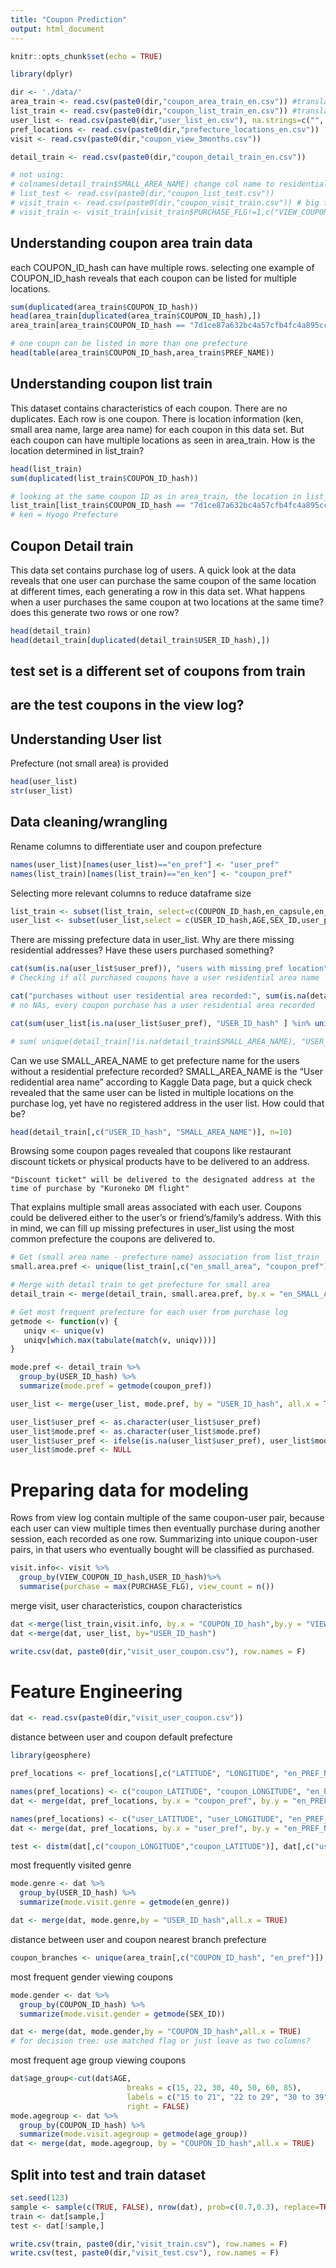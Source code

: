 ```yaml
---
title: "Coupon Prediction"
output: html_document
---
```


```r
knitr::opts_chunk$set(echo = TRUE)
```

```r
library(dplyr)
```

```r
dir <- './data/'
area_train <- read.csv(paste0(dir,"coupon_area_train_en.csv")) #translated to en
list_train <- read.csv(paste0(dir,"coupon_list_train_en.csv")) #translated to en
user_list <- read.csv(paste0(dir,"user_list_en.csv"), na.strings=c("", NA))
pref_locations <- read.csv(paste0(dir,"prefecture_locations_en.csv"))
visit <- read.csv(paste0(dir,"coupon_view_3months.csv"))

detail_train <- read.csv(paste0(dir,"coupon_detail_train_en.csv"))

# not using:
# colnames(detail_train$SMALL_AREA_NAME) change col name to residential small area
# list_test <- read.csv(paste0(dir,"coupon_list_test.csv"))
# visit_train <- read.csv(paste0(dir,"coupon_visit_train.csv")) # big file
# visit_train <- visit_train[visit_train$PURCHASE_FLG!=1,c("VIEW_COUPON_ID_hash","USER_ID_hash")]
```

## Understanding coupon area train data
each COUPON_ID_hash can have multiple rows. selecting one example of COUPON_ID_hash reveals that each coupon can be listed for multiple locations.
```r
sum(duplicated(area_train$COUPON_ID_hash))
head(area_train[duplicated(area_train$COUPON_ID_hash),])
area_train[area_train$COUPON_ID_hash == "7d1ce87a632bc4a57cfb4fc4a895cced",]

# one coupn can be listed in more than one prefecture
head(table(area_train$COUPON_ID_hash,area_train$PREF_NAME))
```

## Understanding coupon list train
This dataset contains characteristics of each coupon.
There are no duplicates. Each row is one coupon.
There is location information (ken, small area name, large area name) for each coupon in this data set. But each coupon can have multiple locations as seen in area_train. How is the location determined in list_train?
```r
head(list_train)
sum(duplicated(list_train$COUPON_ID_hash))

# looking at the same coupon ID as in area_train, the location in list_train is one of the many locations in area_train.
list_train[list_train$COUPON_ID_hash == "7d1ce87a632bc4a57cfb4fc4a895cced",]
# ken = Hyogo Prefecture

```

## Coupon Detail train
This data set contains purchase log of users.
A quick look at the data reveals that one user can purchase the same coupon of the same location at different times, each generating a row in this data set.
What happens when a user purchases the same coupon at two locations at the same time? does this generate two rows or one row?

```r
head(detail_train)
head(detail_train[duplicated(detail_train$USER_ID_hash),])

```

## test set is a different set of coupons from train

## are the test coupons in the view log?

## Understanding User list
Prefecture (not small area) is provided
```r
head(user_list)
str(user_list)
```

## Data cleaning/wrangling
Rename columns to differentiate user and coupon prefecture
```r
names(user_list)[names(user_list)=="en_pref"] <- "user_pref"
names(list_train)[names(list_train)=="en_ken"] <- "coupon_pref"
```

Selecting more relevant columns to reduce dataframe size
```r
list_train <- subset(list_train, select=c(COUPON_ID_hash,en_capsule,en_genre,PRICE_RATE,CATALOG_PRICE,DISCOUNT_PRICE,VALIDPERIOD,en_small_area,coupon_pref))
user_list <- subset(user_list,select = c(USER_ID_hash,AGE,SEX_ID,user_pref))
```

There are missing prefecture data in user_list. Why are there missing residential addresses? Have these users purchased something?
```r
cat(sum(is.na(user_list$user_pref)), "users with missing pref location\n")
# Checking if all purchased coupons have a user residential area name

cat("purchases without user residential area recorded:", sum(is.na(detail_train$SMALL_AREA_NAME)),"\n" )
# no NAs, every coupon purchase has a user residential area recorded

cat(sum(user_list[is.na(user_list$user_pref), "USER_ID_hash" ] %in% unique(detail_train[!is.na(detail_train$SMALL_AREA_NAME), "USER_ID_hash"])), "users without pref name in user_list but has small area residential name in detail_train\n")

# sum( unique(detail_train[!is.na(detail_train$SMALL_AREA_NAME), "USER_ID_hash"] %in% user_list[is.na(user_list$user_pref), "USER_ID_hash" ]))

```
Can we use SMALL_AREA_NAME to get prefecture name for the users without a residential prefecture recorded? SMALL_AREA_NAME is the "User redidential area name" according to Kaggle Data page, but a quick check revealed that the same user can be listed in multiple locations on the purchase log, yet have no registered address in the user list. How could that be?

```r
head(detail_train[,c("USER_ID_hash", "SMALL_AREA_NAME")], n=10)
```

Browsing some coupon pages revealed that coupons like restaurant discount tickets or physical products have to be delivered to an address.

```"Discount ticket" will be delivered to the designated address at the time of purchase by "Kuroneko DM flight"```

That explains multiple small areas associated with each user. Coupons could be delivered either to the user's or friend's/family's address. With this in mind, we can fill up missing prefectures in user_list using the most common prefecture the coupons are delivered to.

```r
# Get (small area name - prefecture name) association from list_train
small.area.pref <- unique(list_train[,c("en_small_area", "coupon_pref")])

# Merge with detail train to get prefecture for small area
detail_train <- merge(detail_train, small.area.pref, by.x = "en_SMALL_AREA_NAME", by.y = "en_small_area", all.x = TRUE)

# Get most frequent prefecture for each user from purchase log
getmode <- function(v) {
   uniqv <- unique(v)
   uniqv[which.max(tabulate(match(v, uniqv)))]
}

mode.pref <- detail_train %>% 
  group_by(USER_ID_hash) %>%
  summarize(mode.pref = getmode(coupon_pref))

user_list <- merge(user_list, mode.pref, by = "USER_ID_hash", all.x = TRUE)

user_list$user_pref <- as.character(user_list$user_pref)
user_list$mode.pref <- as.character(user_list$mode.pref)
user_list$user_pref <- ifelse(is.na(user_list$user_pref), user_list$mode.pref, user_list$user_pref)
user_list$mode.pref <- NULL
```

# Preparing data for modeling
Rows from view log contain multiple of the same coupon-user pair, because each user can view multiple times then eventually purchase during another session, each recorded as one row.
Summarizing into unique coupon-user pairs, in that users who eventually bought will be classified as purchased.
```r
visit.info<- visit %>%
  group_by(VIEW_COUPON_ID_hash,USER_ID_hash)%>%
  summarise(purchase = max(PURCHASE_FLG), view_count = n())
```

merge visit, user characteristics, coupon characteristics
```r
dat <-merge(list_train,visit.info, by.x = "COUPON_ID_hash",by.y = "VIEW_COUPON_ID_hash")
dat <-merge(dat, user_list, by="USER_ID_hash")

write.csv(dat, paste0(dir,"visit_user_coupon.csv"), row.names = F)
```

# Feature Engineering
```r
dat <- read.csv(paste0(dir,"visit_user_coupon.csv"))
```

distance between user and coupon default prefecture
```r
library(geosphere)

pref_locations <- pref_locations[,c("LATITUDE", "LONGITUDE", "en_PREF_NAME")]

names(pref_locations) <- c("coupon_LATITUDE", "coupon_LONGITUDE", "en_PREF_NAME")
dat <- merge(dat, pref_locations, by.x = "coupon_pref", by.y = "en_PREF_NAME", all.x = TRUE)

names(pref_locations) <- c("user_LATITUDE", "user_LONGITUDE", "en_PREF_NAME")
dat <- merge(dat, pref_locations, by.x = "user_pref", by.y = "en_PREF_NAME", all.x = TRUE)

test <- distm(dat[,c("coupon_LONGITUDE","coupon_LATITUDE")], dat[,c("user_LONGITUDE","user_LATITUDE")], fun = distHaversine)
```

most frequently visited genre
```r
mode.genre <- dat %>% 
  group_by(USER_ID_hash) %>%
  summarize(mode.visit.genre = getmode(en_genre))

dat <- merge(dat, mode.genre,by = "USER_ID_hash",all.x = TRUE)
```


distance between user and coupon nearest branch prefecture
```r
coupon_branches <- unique(area_train[,c("COUPON_ID_hash", "en_pref")])
```

most frequent gender viewing coupons
```r
mode.gender <- dat %>% 
  group_by(COUPON_ID_hash) %>%
  summarize(mode.visit.gender = getmode(SEX_ID))

dat <- merge(dat, mode.gender,by = "COUPON_ID_hash",all.x = TRUE)
# for decision tree: use matched flag or just leave as two columns?
```

most frequent age group viewing coupons
```r
dat$age_group<-cut(dat$AGE, 
                          breaks = c(15, 22, 30, 40, 50, 60, 85), 
                          labels = c("15 to 21", "22 to 29", "30 to 39", "40 to 49", "50 to 59", "60 to 85"), 
                          right = FALSE)
mode.agegroup <- dat %>% 
  group_by(COUPON_ID_hash) %>%
  summarize(mode.visit.agegroup = getmode(age_group))
dat <- merge(dat, mode.agegroup, by = "COUPON_ID_hash",all.x = TRUE)
```


## Split into test and train dataset
```r
set.seed(123)
sample <- sample(c(TRUE, FALSE), nrow(dat), prob=c(0.7,0.3), replace=TRUE)
train <- dat[sample,]
test <- dat[!sample,]

write.csv(train, paste0(dir,"visit_train.csv"), row.names = F)
write.csv(test, paste0(dir,"visit_test.csv"), row.names = F)
```

```r

```

```r

```

```r

```

```r

```